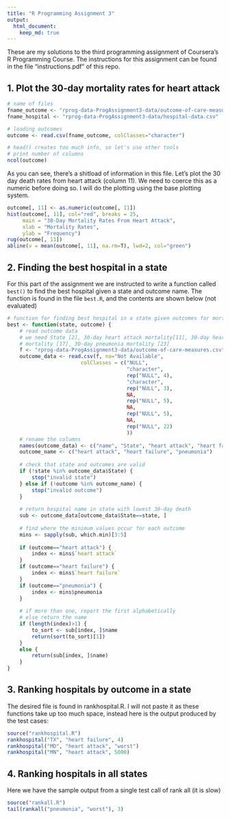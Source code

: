 ```yaml
---
title: "R Programming Assignment 3"
output: 
  html_document:
    keep_md: true
---
```


These are my solutions to the third programming assignment of Coursera's R Programming Course. The instructions for this assignment can be found in the file "instructions.pdf" of this repo.

## 1. Plot the 30-day mortality rates for heart attack

```r
# name of files
fname_outcome <- "rprog-data-ProgAssignment3-data/outcome-of-care-measures.csv"
fname_hospital <- "rprog-data-ProgAssignment3-data/hospital-data.csv"

# loading outcomes
outcome <- read.csv(fname_outcome, colClasses="character")

# head() creates too much info, so let's use other tools
# print number of columns
ncol(outcome)
```

As you can see, there's a shitload of information in this file. Let's plot the 30 day death rates from heart attack (column 11). We need to coerce this as a numeric before doing so. I will do the plotting using the base plotting system.

```r
outcome[, 11] <- as.numeric(outcome[, 11])
hist(outcome[, 11], col="red", breaks = 25, 
     main = "30-Day Mortality Rates From Heart Attack",
     xlab = "Mortality Rates",
     ylab = "Frequency")
rug(outcome[, 11])
abline(v = mean(outcome[, 11], na.rm=T), lwd=2, col="green")
```

## 2. Finding the best hospital in a state

For this part of the assignment we are instructed to write a function called `best()` to find the best hospital given a state and outcome name. The function is found in the file `best.R`, and the contents are shown below (not evaluated)

```r
# function for finding best hospital in a state given outcomes for mortality
best <- function(state, outcome) {
    # read outcome data
    # we need State [2], 30-day heart attack mortality[11], 30-day heart failure
    # mortality [17], 30-day pneumonia mortality [23]
    f <- "rprog-data-ProgAssignment3-data/outcome-of-care-measures.csv"
    outcome_data <- read.csv(f, na="Not Available",
                        colClasses = c("NULL",
                                       "character",
                                       rep("NULL", 4),
                                       "character",
                                       rep("NULL", 3),
                                       NA,
                                       rep("NULL", 5),
                                       NA,
                                       rep("NULL", 5),
                                       NA,
                                       rep("NULL", 22)
                                       ))
    # rename the columns 
    names(outcome_data) <- c("name", "State", "heart attack", "heart failure", "pneumonia")
    outcome_name <- c("heart attack", "heart failure", "pneumonia")
    
    # check that state and outcomes are valid
    if (!state %in% outcome_data$State) {
        stop("invalid state")
    } else if (!outcome %in% outcome_name) {
        stop("invalid outcome")
    }
    
    # return hospital name in state with lowest 30-day death
    sub <- outcome_data[outcome_data$State==state, ]
    
    # find where the minimum values occur for each outcome
    mins <- sapply(sub, which.min)[3:5] 
    
    if (outcome=="heart attack") {
        index <- mins$`heart attack`
    }
    if (outcome=="heart failure") {
        index <- mins$`heart failure`
    }
    if (outcome=="pneumonia") {
        index <- mins$pneumonia
    }
    
    # if more than one, report the first alphabetically
    # else return the name
    if (length(index)>1) {
        to_sort <- sub[index, ]$name
        return(sort(to_sort)[1])
    } 
    else {
        return(sub[index, ]$name)
    }
}
```

## 3. Ranking hospitals by outcome in a state

The desired file is found in rankhospital.R. I will not paste it as these functions take up too much space, instead here is the output produced by the test cases:

```r
source("rankhospital.R")
rankhospital("TX", "heart failure", 4)
rankhospital("MD", "heart attack", "worst")
rankhospital("MN", "heart attack", 5000)
```

## 4. Ranking hospitals in all states

Here we have the sample output from a single test call of rank all (it is slow)

```r
source("rankall.R")
tail(rankall("pneumonia", "worst"), 3)
```


